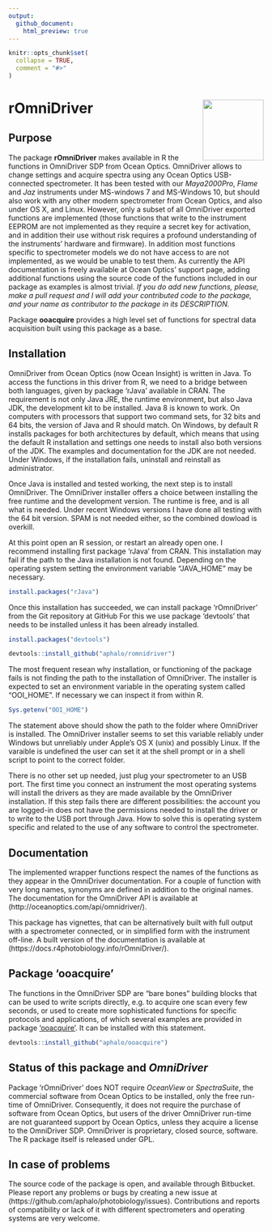 ```yaml
---
output:
  github_document:
    html_preview: true
---
```


```r
knitr::opts_chunk$set(
  collapse = TRUE,
  comment = "#>"
)
```

# rOmniDriver <img src="man/figures/logo.png" align="right" width="120" />

## Purpose 

The package **rOmniDriver** makes available in R the functions in OmniDriver SDP from Ocean Optics. OmniDriver allows to change settings and acquire spectra using any Ocean Optics USB-connected spectrometer. It has been tested with our _Maya2000Pro_, _Flame_ and _Jaz_ instruments under MS-windows 7 and MS-Windows 10, but should also work with any other modern spectrometer from Ocean Optics, and also under OS X, and Linux. However, only a subset of all OmniDriver exported functions are implemented (those functions that write to the instrument EEPROM are not implemented as they require a secret key for activation, and in addition their use without risk requires a profound understanding of the instruments' hardware and firmware). In addition most functions specific to spectrometer models we do not have access to are not implemented, as we would be unable to test them. As currently the API documentation is freely available at Ocean Optics' support page, adding additional functions using the source code of the functions included in our package as examples is almost trivial. _If you do add new functions, please, make a pull request and I will add your contributed code to the package, and your name as contributor to the package in its DESCRIPTION._

Package **ooacquire** provides a high level set of functions for spectral data acquisition built using this package as a base.

## Installation

OmniDriver from Ocean Optics (now Ocean Insight) is written in Java. To access the functions in this driver from R, we need to a bridge between both languages, given by package 'rJava' available in CRAN. The requirement is not only Java JRE, the runtime environment, but also Java JDK, the development kit to be installed. Java 8 is known to work. On computers with processors that support two command sets, for 32 bits and 64 bits, the version of Java and R should match. On Windows, by default R installs packages for both architectures by default, which means that using the default R installation and settings one needs to install also both versions of the JDK. The examples and documentation for the JDK are not needed. Under Windows, if the installation fails, uninstall and reinstall as administrator.

Once Java is installed and tested working, the next step is to install OmniDriver. The OmniDriver installer offers a choice between installing the free runtime and the development version. The runtime is free, and is all what is needed. Under recent Windows versions I have done all testing with the 64 bit version. SPAM is not needed either, so the combined dowload is overkill.

At this point open an R session, or restart an already open one. I recommend installing first package 'rJava' from CRAN. This installation may fail if the path to the Java installation is not found. Depending on the operating system setting the environment variable "JAVA_HOME" may be necessary.

```r
install.packages("rJava")
```

Once this installation has succeeded, we can install package 'rOmniDriver' from the Git repository at GitHub For this we use package 'devtools' that needs to be installed unless it has been already installed.

```r
install.packages("devtools")
```

```r
devtools::install_github("aphalo/romnidriver")
```

The most frequent resean why installation, or functioning of the package fails is not finding the path to the installation of OmniDriver. The installer is expected to set an environment variable in the operating system called "OOI_HOME". If necessary we can inspect it from within R.

```r
Sys.getenv("OOI_HOME")
```

The statement above should show the path to the folder where OmniDriver is installed. The OmniDriver installer seems to set this variable reliably under Windows but unreliably under Apple's OS X (unix) and possibly Linux. If the varaible is undefined the user can set it at the shell prompt or in a shell script to point to the correct folder.

There is no other set up needed, just plug your spectrometer to an USB port. The first time you connect an instrument the most operating systems will install the drivers as they are made available by the OmniDriver installation. If this step fails there are different possibilities: the account you are logged-in does not have the permissions needed to install the driver or to write to the USB port through Java. How to solve this is operating system specific and related to the use of any software to control the spectrometer.

## Documentation

The implemented wrapper functions respect the names of the functions as they appear in the OmniDriver documentation. For a couple of function with very long names, synonyms are defined in addition to the original names. The documentation for the OmniDriver API is available at (http://oceanoptics.com/api/omnidriver/).

This package has vignettes, that can be alternatively built with full output with a spectrometer connected, or in simplified form with the instrument off-line. A built version of the documentation is available at (https://docs.r4photobiology.info/rOmniDriver/).

## Package 'ooacquire'

The functions in the OmniDriver SDP are "bare bones" building blocks that can be used to write scripts directly, e.g. to acquire one scan every few seconds, or used to create more sophisticated functions for specific protocols and applications, of which several examples are provided in package ['ooacquire'](https://docs.r4photobiology.info/ooacquire/). It can be installed with this statement.

```r
devtools::install_github("aphalo/ooacquire")
```

## Status of this package and _OmniDriver_

Package 'rOmniDriver' does NOT require _OceanView_ or _SpectraSuite_, the commercial software from Ocean Optics to be installed, only the free run-time of OmniDriver. Consequently, it does not require the purchase of software from Ocean Optics, but users of the driver OmniDriver run-time are not guaranteed support by Ocean Optics, unless they acquire a license to the OmniDriver SDP. OmniDriver is proprietary, closed source, software. The R package itself is released under GPL.

## In case of problems

The source code of the package is open, and available through Bitbucket. Please report any problems or bugs by creating a new issue at (https://github.com/aphalo/photobiology/issues). Contributions and reports of compatibility or lack of it with different spectrometers and operating systems are very welcome.


